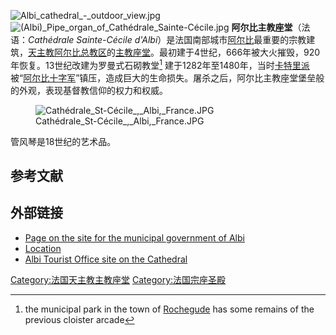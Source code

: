[[File:Albi_cathedral_-_outdoor_view.jpg|thumb]]
[[File:(Albi)_Pipe_organ_of_Cathédrale_Sainte-Cécile.jpg|thumb]]
'''阿尔比主教座堂'''（法语：''Cathédrale Sainte-Cécile d'Albi''）是法国南部城市[[阿尔比|阿尔比]]最重要的宗教建筑，[[天主教阿尔比总教区|天主教阿尔比总教区]]的[[主教座堂|主教座堂]]。最初建于4世纪，666年被大火摧毁，920年恢复。13世纪改建为罗曼式石砌教堂<ref>the municipal park in the town of [[Rochegude|Rochegude]] has some remains of the previous cloister arcade</ref> 建于1282年至1480年，当时[[卡特里派|卡特里派]]被“[[阿尔比十字军|阿尔比十字军]]”镇压，造成巨大的生命损失。屠杀之后，阿尔比主教座堂堡垒般的外观，表现基督教信仰的权力和权威。

[[File:Cathédrale_St-Cécile_,_Albi,_France.JPG|thumb]]

管风琴是18世纪的艺术品。

== 参考文献 ==
{{reflist}}

== 外部链接 ==
{{Commonscat|Cathédrale Sainte-Cécile d'Albi|Albi Cathedral}}
* [http://www.mairie-albi.fr/arthisto/lieux/stececile/cathedrale.html Page on the site for the municipal government of Albi] {{Wayback|url=http://www.mairie-albi.fr/arthisto/lieux/stececile/cathedrale.html |date=20090129144726 }}
* [http://www.scholares.net/index.php?Gazetteer-Albi Location] {{Wayback|url=http://www.scholares.net/index.php?Gazetteer-Albi |date=20181022153728 }}
* [https://web.archive.org/web/20070103053715/http://www.albi-tourisme.com/us/pagesEditos.asp?id=8D9CB513&idpage=133 Albi Tourist Office site on the Cathedral]

{{coord|43.928492|2.142945|type:landmark_region:FR|format=dms|display=title}}
{{法国天主教主教座堂}}

{{Authority control}}
[[Category:法国天主教主教座堂|Category:法国天主教主教座堂]]
[[Category:法国宗座圣殿|Category:法国宗座圣殿]]